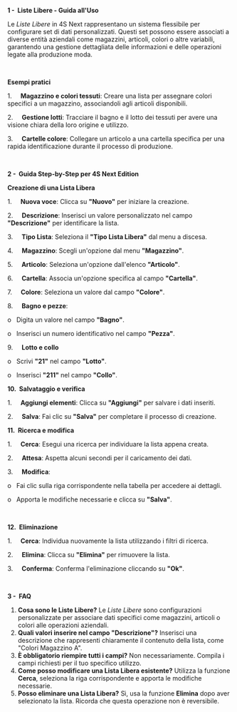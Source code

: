 **1 -  Liste Libere - Guida all'Uso**

Le *Liste Libere* in 4S Next rappresentano un sistema flessibile per configurare set di dati personalizzati. Questi set possono essere associati a diverse entità aziendali come magazzini, articoli, colori o altre variabili, garantendo una gestione dettagliata delle informazioni e delle operazioni legate alla produzione moda.

 

**Esempi pratici**

1.     **Magazzino e colori tessuti**: Creare una lista per assegnare colori specifici a un magazzino, associandoli agli articoli disponibili.

2.     **Gestione lotti**: Tracciare il bagno e il lotto dei tessuti per avere una visione chiara della loro origine e utilizzo.

3.     **Cartelle colore**: Collegare un articolo a una cartella specifica per una rapida identificazione durante il processo di produzione.

 

**2 -  Guida Step-by-Step per 4S Next Edition**

**Creazione di una Lista Libera**

1.     **Nuova voce**: Clicca su **"Nuovo"** per iniziare la creazione.

2.     **Descrizione**: Inserisci un valore personalizzato nel campo **"Descrizione"** per identificare la lista.

3.     **Tipo Lista**: Seleziona il **"Tipo Lista Libera"** dal menu a discesa.

4.     **Magazzino**: Scegli un'opzione dal menu **"Magazzino"**.

5.     **Articolo**: Seleziona un'opzione dall'elenco **"Articolo"**.

6.     **Cartella**: Associa un'opzione specifica al campo **"Cartella"**.

7.     **Colore**: Seleziona un valore dal campo **"Colore"**.

8.     **Bagno e pezze**:

o   Digita un valore nel campo **"Bagno"**.

o   Inserisci un numero identificativo nel campo **"Pezza"**.

9.     **Lotto e collo**

o   Scrivi **"21"** nel campo **"Lotto"**.

o   Inserisci **"211"** nel campo **"Collo"**.

**10.  Salvataggio e verifica**

1.     **Aggiungi elementi**: Clicca su **"Aggiungi"** per salvare i dati inseriti.

2.     **Salva**: Fai clic su **"Salva"** per completare il processo di creazione.

**11.  Ricerca e modifica**

1.     **Cerca**: Esegui una ricerca per individuare la lista appena creata.

2.     **Attesa**: Aspetta alcuni secondi per il caricamento dei dati.

3.     **Modifica**:

o   Fai clic sulla riga corrispondente nella tabella per accedere ai dettagli.

o   Apporta le modifiche necessarie e clicca su **"Salva"**.

 

**12.  Eliminazione**

1.     **Cerca**: Individua nuovamente la lista utilizzando i filtri di ricerca.

2.     **Elimina**: Clicca su **"Elimina"** per rimuovere la lista.

3.     **Conferma**: Conferma l'eliminazione cliccando su **"Ok"**.

 

**3 -  FAQ**

1. **Cosa sono le Liste Libere?** Le *Liste Libere* sono configurazioni personalizzate per associare dati specifici come magazzini, articoli o colori alle operazioni aziendali.
2. **Quali valori inserire nel campo "Descrizione"?** Inserisci una descrizione che rappresenti chiaramente il contenuto della lista, come "Colori Magazzino A".
3. **È obbligatorio riempire tutti i campi?** Non necessariamente. Compila i campi richiesti per il tuo specifico utilizzo.
4. **Come posso modificare una Lista Libera esistente?** Utilizza la funzione **Cerca**, seleziona la riga corrispondente e apporta le modifiche necessarie.
5. **Posso eliminare una Lista Libera?** Sì, usa la funzione **Elimina** dopo aver selezionato la lista. Ricorda che questa operazione non è reversibile.